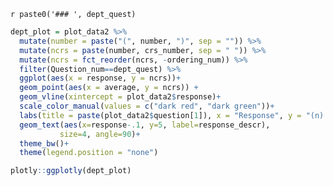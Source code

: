 `r paste0('### ', dept_quest)`

```r
dept_plot = plot_data2 %>% 
  mutate(number = paste("(", number, ")", sep = "")) %>% 
  mutate(ncrs = paste(number, crs_number, sep = " ")) %>% 
  mutate(ncrs = fct_reorder(ncrs, -ordering_num)) %>% 
  filter(Question_num==dept_quest) %>%
  ggplot(aes(x = response, y = ncrs))+
  geom_point(aes(x = average, y = ncrs)) +
  geom_vline(xintercept = plot_data2$response)+
  scale_color_manual(values = c("dark red", "dark green"))+
  labs(title = paste(plot_data2$question[1]), x = "Response", y = "(n) Course Name")+ 
  geom_text(aes(x=response-.1, y=5, label=response_descr), 
           size=4, angle=90)+
  theme_bw()+
  theme(legend.position = "none") 

plotly::ggplotly(dept_plot)
```

